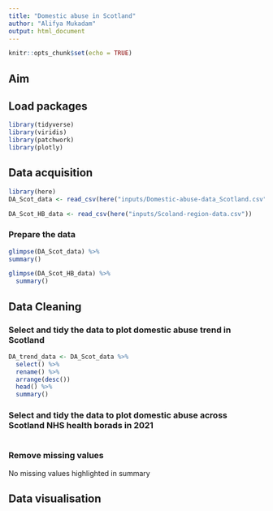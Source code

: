 ```yaml
---
title: "Domestic abuse in Scotland"
author: "Alifya Mukadam"
output: html_document
---
```


```r
knitr::opts_chunk$set(echo = TRUE)
```

## Aim

## Load packages
```r
library(tidyverse)
library(viridis)
library(patchwork)
library(plotly)
```

## Data acquisition
```r
library(here)
DA_Scot_data <- read_csv(here("inputs/Domestic-abuse-data_Scotland.csv"))

DA_Scot_HB_data <- read_csv(here("inputs/Scoland-region-data.csv"))
```

### Prepare the data
```r
glimpse(DA_Scot_data) %>% 
summary()

glimpse(DA_Scot_HB_data) %>% 
  summary()
```
## Data Cleaning

### Select and tidy the data to plot domestic abuse trend in Scotland
```r
DA_trend_data <- DA_Scot_data %>% 
  select() %>% 
  rename() %>% 
  arrange(desc())
  head() %>% 
  summary()
```

### Select and tidy the data to plot domestic abuse across Scotland NHS health borads in 2021
```r

```

### Remove missing values
No missing values highlighted in summary

## Data visualisation
```r

```

